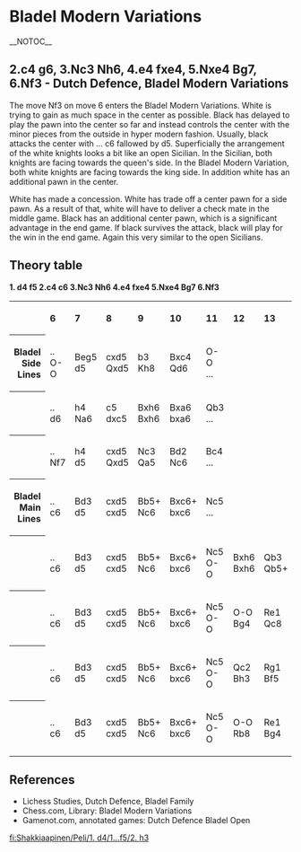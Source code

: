 =Bladel Modern Variations=__NOTOC__
 
{{Chess Opening Theory/Position|=
|Bladel Modern|
   |rd|nd|bd|qd|kd|  |  |rd|=
   |pd|pd|pd|pd|pd|  |bd|pd|=
   |  |  |  |  |  |  |pd|nd|=
   |  |  |  |  |  |  |  |  |=
   |  |  |pl|pl|nl|  |  |  |=
   |  |  |  |  |  |nl|  |  |=
   |pl|pl|  |  |  |pl|pl|pl|=
   |rl|  |bl|ql|kl|bl|  |rl|=
|moves=1. d4 f5, 2. c4 g6 3. Nc3 Nh6 4.e4 fxe4 5.Nxe4 Bg7 6.Nf3
|eco=[[Chess/ECOA|A84]]


}}

== 2.c4 g6, 3.Nc3 Nh6, 4.e4 fxe4, 5.Nxe4 Bg7, 6.Nf3 - Dutch Defence, Bladel Modern Variations ==
The move Nf3 on move 6 enters the Bladel Modern Variations. White is trying to gain as much space in the center as possible. Black has delayed to play the pawn into the center so far and instead controls the
center with the minor pieces from the outside in hyper modern fashion. Usually, black attacks the center with ... c6 fallowed by d5. Superficially the arrangement of the white knights looks a bit like an open Sicilian. In the Sicilian, both knights are facing towards the queen's side. In the Bladel Modern Variation, both white knights are facing towards the king side. In addition white has an additional pawn in the center. 

White has made a concession. White has trade off a center pawn for a side pawn. As a result of that, white will have to deliver a check mate in the middle game. Black has an additional center pawn, which is a significant advantage in the end game. If black survives the attack, black will play for the win in the end game. Again this very similar to the open Sicilians. 



== Theory table ==

{{ChessTable}}

'''1. d4 f5 2.c4 c6 3.Nc3 Nh6 4.e4 fxe4 5.Nxe4 Bg7 6.Nf3'''
<table border="0" cellspacing="0" cellpadding="4">
  <tr>
	<th></th>	
	<th align="left">6</th>
	<th align="left">7</th>
        <th align="left">8</th>
        <th align="left">9</th> 
        <th align="left">10</th>      
        <th align="left">11</th>
        <th align="left">12</th>  
        <th align="left">13</th>
	<th align="left">14</th>    
  </tr>
  <tr>
	<th align="right">Bladel Side Lines</th>
	<td>..<br>O-O</td>
	<td>Beg5<br>d5</td>
	<td>cxd5<br>Qxd5</td>
	<td>b3<br>Kh8</td>
        <td>Bxc4<br>Qd6</td>
        <td>O-O<br>...</td>
        <td><br></td>
	<td><br></td>
	<td>+/=</td>
   </tr> 
   <tr>
	<th align="right"></th>	
	<td>..<br>d6</td>
	<td>h4<br>Na6</td>
	<td>c5<br>dxc5</td>
	<td>Bxh6<br>Bxh6</td>
        <td>Bxa6<br>bxa6</td>
        <td>Qb3<br>...</td>
        <td><br></td>
	<td><br></td>
	<td>+/=</td>
   </tr> 
   <tr>
	<th align="right"></th>	
	<td>..<br>Nf7</td>
	<td>h4<br>d5</td>
	<td>cxd5<br>Qxd5</td>
	<td>Nc3<br>Qa5</td>
        <td>Bd2<br>Nc6</td>
        <td>Bc4<br>...</td>
        <td><br></td>
	<td><br></td>
	<td>+/=</td>
   </tr> 
   <tr>
	<th align="right">Bladel Main Lines</th>
	<td>..<br>c6</td>
	<td>Bd3<br>d5</td>
	<td>cxd5<br>cxd5</td>
	<td>Bb5+<br>Nc6</td>
        <td>Bxc6+<br>bxc6</td>
        <td>Nc5<br>...</td>
        <td><br></td>
	<td><br></td>
	<td>+/=</td>
    </tr> 
    <tr>
	<th align="right"></th>
	<td>..<br>c6</td>
	<td>Bd3<br>d5</td>
	<td>cxd5<br>cxd5</td>
	<td>Bb5+<br>Nc6</td>
        <td>Bxc6+<br>bxc6</td>
        <td>Nc5<br>O-O</td>
        <td>Bxh6<br>Bxh6</td>
	<td>Qb3<br>Qb5+</td>
	<td>=</td>
    </tr>   
    <tr>
	<th align="right"></th>
	<td>..<br>c6</td>
	<td>Bd3<br>d5</td>
	<td>cxd5<br>cxd5</td>
	<td>Bb5+<br>Nc6</td>
        <td>Bxc6+<br>bxc6</td>
        <td>Nc5<br>O-O</td>
        <td>O-O<br>Bg4</td>
	<td>Re1<br>Qc8</td>
	<td>=</td>
    </tr> 
    <tr>
	<th align="right"></th>
	<td>..<br>c6</td>
	<td>Bd3<br>d5</td>
	<td>cxd5<br>cxd5</td>
	<td>Bb5+<br>Nc6</td>
        <td>Bxc6+<br>bxc6</td>
        <td>Nc5<br>O-O</td>
        <td>Qc2<br>Bh3</td>
	<td>Rg1<br>Bf5</td>
	<td>+/=</td>
    </tr> 
    <tr>
	<th align="right"></th>
	<td>..<br>c6</td>
	<td>Bd3<br>d5</td>
	<td>cxd5<br>cxd5</td>
	<td>Bb5+<br>Nc6</td>
        <td>Bxc6+<br>bxc6</td>
        <td>Nc5<br>O-O</td>
        <td>O-O<br>Rb8</td>
	<td>Re1<br>Bg4</td>
	<td>+/=</td>
    </tr> 
</table>

{{ChessMid}}
{{Wikipedia|Dutch Defence}}

== References ==

{{reflist}}
* Lichess Studies, Dutch Defence, Bladel Family
* Chess.com, Library: Bladel Modern Variations
* Gamenot.com, annotated games: Dutch Defence Bladel Open
{{NCO}}
{{BCO2}}
{{ChessFooter}}

[[fi:Shakkiaapinen/Peli/1. d4/1...f5/2. h3]]

